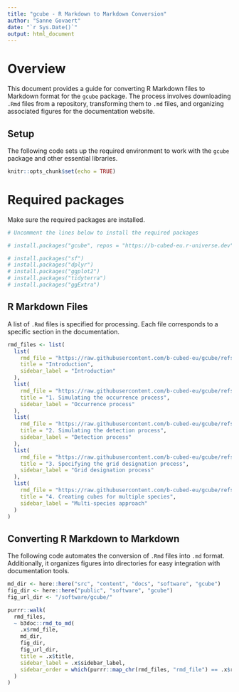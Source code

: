 ```yaml
---
title: "gcube - R Markdown to Markdown Conversion"
author: "Sanne Govaert"
date: "`r Sys.Date()`"
output: html_document
---
```


# Overview

This document provides a guide for converting R Markdown files to Markdown format for the `gcube` package. The process involves downloading `.Rmd` files from a repository, transforming them to `.md` files, and organizing associated figures for the documentation website.

## Setup

The following code sets up the required environment to work with the `gcube` package and other essential libraries.

```r
knitr::opts_chunk$set(echo = TRUE)
```

# Required packages

Make sure the required packages are installed.

```r
# Uncomment the lines below to install the required packages

# install.packages("gcube", repos = "https://b-cubed-eu.r-universe.dev")

# install.packages("sf")
# install.packages("dplyr")
# install.packages("ggplot2")
# install.packages("tidyterra")
# install.packages("ggExtra")
```

## R Markdown Files

A list of `.Rmd` files is specified for processing. Each file corresponds to a specific section in the documentation.

```r
rmd_files <- list(
  list(
    rmd_file = "https://raw.githubusercontent.com/b-cubed-eu/gcube/refs/heads/main/README.Rmd", # md also available
    title = "Introduction",
    sidebar_label = "Introduction"
  ),
  list(
    rmd_file = "https://raw.githubusercontent.com/b-cubed-eu/gcube/refs/heads/main/vignettes/articles/occurrence-process.Rmd",
    title = "1. Simulating the occurrence process",
    sidebar_label = "Occurrence process"
  ),
  list(
    rmd_file = "https://raw.githubusercontent.com/b-cubed-eu/gcube/refs/heads/main/vignettes/articles/detection-process.Rmd",
    title = "2. Simulating the detection process",
    sidebar_label = "Detection process"
  ),
  list(
    rmd_file = "https://raw.githubusercontent.com/b-cubed-eu/gcube/refs/heads/main/vignettes/articles/grid-designation-process.Rmd",
    title = "3. Specifying the grid designation process",
    sidebar_label = "Grid designation process"
  ),
  list(
    rmd_file = "https://raw.githubusercontent.com/b-cubed-eu/gcube/refs/heads/main/vignettes/articles/multi-species-approach.Rmd",
    title = "4. Creating cubes for multiple species",
    sidebar_label = "Multi-species approach"
  )
)
```

## Converting R Markdown to Markdown

The following code automates the conversion of `.Rmd` files into `.md` format. Additionally, it organizes figures into directories for easy integration with documentation tools.

```r
md_dir <- here::here("src", "content", "docs", "software", "gcube")
fig_dir <- here::here("public", "software", "gcube")
fig_url_dir <- "/software/gcube/"

purrr::walk(
  rmd_files,
  ~ b3doc::rmd_to_md(
    .x$rmd_file,
    md_dir,
    fig_dir,
    fig_url_dir,
    title = .x$title,
    sidebar_label = .x$sidebar_label,
    sidebar_order = which(purrr::map_chr(rmd_files, "rmd_file") == .x$rmd_file)
  )
)
```

